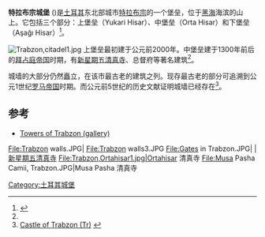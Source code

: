 {{Infobox Military Structure
|name              = 特拉布宗城堡
|location          = [[土耳其|土耳其]][[特拉布宗|特拉布宗]]
|image             = [[File:Plan_of_the_ancient_fortifications_of_Trebizond_in_1898.jpg|275px]]
|coordinates       = {{coord|41.00371|39.71978|type:landmark|display=inline}}
|type              = Fortress
|builder           = [[罗马帝国|罗马帝国]]<br />[[拜占庭帝国|拜占庭帝国]]<br />[[特拉比松帝国|特拉比松帝国]]<br />[[奥斯曼帝国|奥斯曼帝国]]
|condition         = 大部分保存
|open_to_public    = 是
}}
'''特拉布宗城堡''' ({{lang-tr|Trabzon Kalesi}})是[[土耳其|土耳其]]东北部城市[[特拉布宗|特拉布宗]]的一个堡垒，位于[[黑海|黑海]]海滨的山上。它包括三个部分：上堡垒（Yukari Hisar）、中堡垒（Orta Hisar）和下堡垒（Aşağı Hisar）<ref name="kh">{{cite web |url=http://www.kenthaber.com/karadeniz/trabzon/merkez/Rehber/kaleler/trabzon-kalesi |publisher=Kent Haber |title=Trabzon Kalesi |language=tr |accessdate=2012-10-04 |deadurl=yes |archiveurl=https://web.archive.org/web/20130213153820/http://www.kenthaber.com/karadeniz/trabzon/merkez/Rehber/kaleler/trabzon-kalesi |archivedate=2013-02-13 }}</ref>。

[[File:Trabzon,citadel1.jpg|thumb]]
上堡垒最初建于公元前2000年。中堡垒建于1300年前后的[[拜占庭帝国|拜占庭帝国]]时期，有[[新星期五清真寺|新星期五清真寺]]、总督府等著名建筑<ref name="kh"/>。

城墙的大部分仍然矗立，在该市最古老的建筑之列。现存最古老的部分可追溯到公元1世纪[[罗马帝国|罗马帝国]]时期。而公元前5世纪的历史文献证明城墙已经存在<ref>[http://www.karalahana.com/karadeniz/trabzon-kaleleri.htm Castle of Trabzon (Tr)] {{webarchive|url=https://web.archive.org/web/20111016170954/http://www.karalahana.com/karadeniz/trabzon-kaleleri.htm |date=2011-10-16 }}</ref>。

==参考==
{{Reflist}}
* [https://web.archive.org/web/20111016171014/http://www.karalahana.com/yeni/trabzon/kale.htm Towers of Trabzon (gallery)]
<gallery>
File:Trabzon walls.JPG|
File:Trabzon walls3.JPG
File:Gates in Trabzon.JPG|
|[[新星期五清真寺|新星期五清真寺]]
File:Trabzon,Ortahisar1.jpg|Ortahisar 清真寺
File:Musa Pasha Camii, Trabzon.JPG|Musa Pasha 清真寺
</gallery>
[[Category:土耳其城堡|Category:土耳其城堡]]